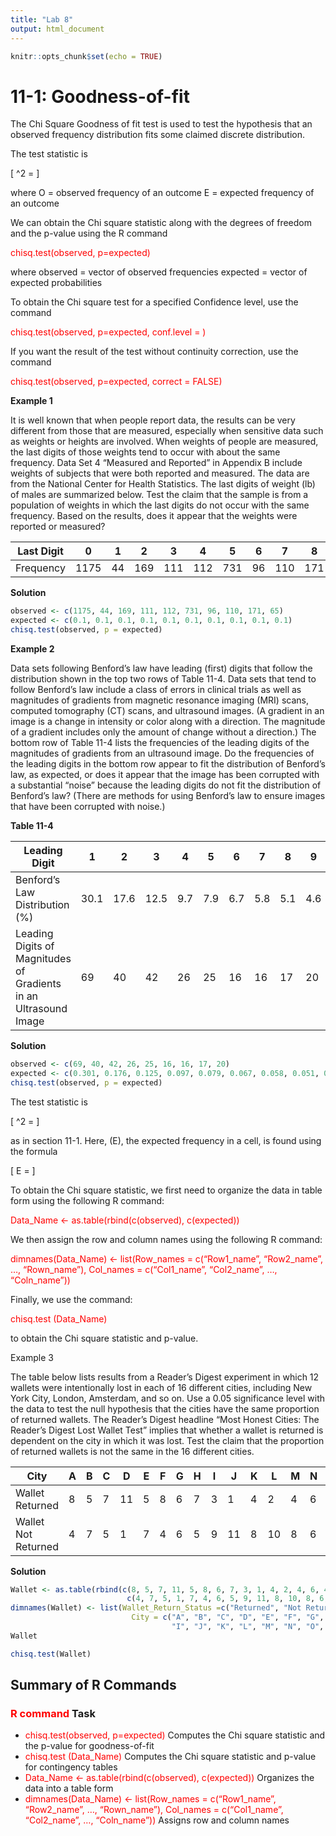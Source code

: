 ```yaml
---
title: "Lab 8"
output: html_document
---
```


```r
knitr::opts_chunk$set(echo = TRUE)
```

# 11-1: Goodness-of-fit

The Chi Square Goodness of fit test is used to test the hypothesis that an observed frequency distribution fits some claimed discrete distribution.

The test statistic is 

\[
\chi^2 = \sum \frac{(O - E)^2}{E}
\]

where O =  observed frequency of an outcome
              E = expected frequency of an outcome

We can obtain the Chi square statistic along with the degrees of freedom and the p-value using the R command

<span style="color:red">chisq.test(observed, p=expected)</span>

where observed = vector of observed frequencies
             expected = vector of expected probabilities

To obtain the Chi square test for a specified Confidence level, use the command

<span style="color:red">chisq.test(observed, p=expected, conf.level = )</span>

If you want the result of the test without continuity correction, use the command

<span style="color:red">chisq.test(observed, p=expected, correct = FALSE)</span>

**Example 1**

It is well known that when people report data, the results can be very different from those that are measured, especially when sensitive data such as weights or heights are involved. When weights of people are measured, the last digits of those weights tend to occur with about the same frequency. Data Set 4 “Measured and Reported” in Appendix B include weights of subjects that were both reported and measured. The data are from the National Center for Health Statistics. The last digits of weight (lb) of males are summarized below. Test the claim that the sample is from a population of weights in which the last digits do not occur with the same frequency. Based on the results, does it appear that the weights were reported or measured?

| Last Digit | 0    | 1   | 2   | 3   | 4   | 5   | 6   | 7   | 8   | 9   |
|------------|------|-----|-----|-----|-----|-----|-----|-----|-----|-----|
| Frequency  | 1175 | 44  | 169 | 111 | 112 | 731 | 96  | 110 | 171 | 65  |

**Solution**

```r
observed <- c(1175, 44, 169, 111, 112, 731, 96, 110, 171, 65)
expected <- c(0.1, 0.1, 0.1, 0.1, 0.1, 0.1, 0.1, 0.1, 0.1, 0.1)
chisq.test(observed, p = expected)
```

**Example 2**

Data sets following Benford’s law have leading (first) digits that follow the distribution shown in the top two rows of Table 11-4. Data sets that tend to follow Benford’s law include a class of errors in clinical trials as well as magnitudes of gradients from magnetic resonance imaging (MRI) scans, computed tomography (CT) scans, and ultrasound images. (A gradient in an image is a change in intensity or color along with a direction. The magnitude of a gradient includes only the amount of change without a direction.)
The bottom row of Table 11-4 lists the frequencies of the leading digits of the magnitudes of gradients from an ultrasound image. Do the frequencies of the leading digits in the bottom row appear to fit the distribution of Benford’s law, as expected, or does it appear that the image has been corrupted with a substantial “noise” because the leading digits do not fit the distribution of Benford’s law? (There are methods for using Benford’s law to ensure images that have been corrupted with noise.)

**Table 11-4**

| Leading Digit | 1     | 2     | 3     | 4     | 5     | 6     | 7     | 8     | 9     |
|---------------|-------|-------|-------|-------|-------|-------|-------|-------|-------|
| Benford’s Law Distribution (%) | 30.1  | 17.6  | 12.5  | 9.7   | 7.9   | 6.7   | 5.8   | 5.1   | 4.6   |
| Leading Digits of Magnitudes of Gradients in an Ultrasound Image | 69    | 40    | 42    | 26    | 25    | 16    | 16    | 17    | 20    |

**Solution**

```r
observed <- c(69, 40, 42, 26, 25, 16, 16, 17, 20)
expected <- c(0.301, 0.176, 0.125, 0.097, 0.079, 0.067, 0.058, 0.051, 0.046)
chisq.test(observed, p = expected)
```

The test statistic is

\[
\chi^2 = \sum \frac{(O - E)^2}{E}
\]

as in section 11-1. Here, \(E\), the expected frequency in a cell, is found using the formula

\[
E = \frac{(\text{row total})(\text{column total})}{\text{grand total}}
\]

To obtain the Chi square statistic, we first need to organize the data in table form using the following R command:

<span style="color:red">Data_Name <- as.table(rbind(c(observed), c(expected))</span>

We then assign the row and column names using the following R command:

<span style="color:red">dimnames(Data_Name) <- list(Row_names = c(“Row1_name”, “Row2_name”, …, “Rown_name”), Col_names = c(“Col1_name”, “Col2_name”, …, “Coln_name”))</span>

Finally, we use the command:

<span style="color:red">chisq.test (Data_Name)</span>

to obtain the Chi square statistic and p-value.

Example 3

The table below lists results from a Reader’s Digest experiment in which 12 wallets were intentionally lost in each of 16 different cities, including New York City, London, Amsterdam, and so on. Use a 0.05 significance level with the data to test the null hypothesis that the cities have the same proportion of returned wallets. The Reader’s Digest headline “Most Honest Cities: The Reader’s Digest Lost Wallet Test” implies that whether a wallet is returned is dependent on the city in which it was lost. Test the claim that the proportion of returned wallets is not the same in the 16 different cities.

| City              | A  | B  | C  | D  | E  | F  | G  | H  | I  | J  | K  | L  | M  | N  | O  | P  |
|--------------------|----|----|----|----|----|----|----|----|----|----|----|----|----|----|----|
| Wallet Returned   | 8  | 5  | 7  | 11 | 5  | 8  | 6  | 7  | 3  | 1  | 4  | 2  | 4  | 6  | 4  | 9  |
| Wallet Not Returned | 4  | 7  | 5  | 1  | 7  | 4  | 6  | 5  | 9  | 11 | 8  | 10 | 8  | 6  | 8  | 3  |

**Solution**
```r
Wallet <- as.table(rbind(c(8, 5, 7, 11, 5, 8, 6, 7, 3, 1, 4, 2, 4, 6, 4, 9), 
                          c(4, 7, 5, 1, 7, 4, 6, 5, 9, 11, 8, 10, 8, 6, 8, 3)))
dimnames(Wallet) <- list(Wallet_Return_Status =c("Returned", "Not Returned"), 
                           City = c("A", "B", "C", "D", "E", "F", "G", "H", 
                                    "I", "J", "K", "L", "M", "N", "O", "P"))
Wallet

chisq.test(Wallet)
```

## Summary of R Commands
### <span style="color:red">R command</span>	Task

- <span style="color:red">chisq.test(observed, p=expected)</span>
	Computes the Chi square statistic and the p-value for goodness-of-fit
- <span style="color:red">chisq.test (Data_Name)</span>
	Computes the Chi square statistic and p-value for contingency tables
- <span style="color:red">Data_Name <- as.table(rbind(c(observed), c(expected))</span>
	Organizes the data into a table form
- <span style="color:red">dimnames(Data_Name) <- list(Row_names = c(“Row1_name”, “Row2_name”, …, “Rown_name”), Col_names = c(“Col1_name”, “Col2_name”, …, “Coln_name”))</span>	Assigns row and column names


